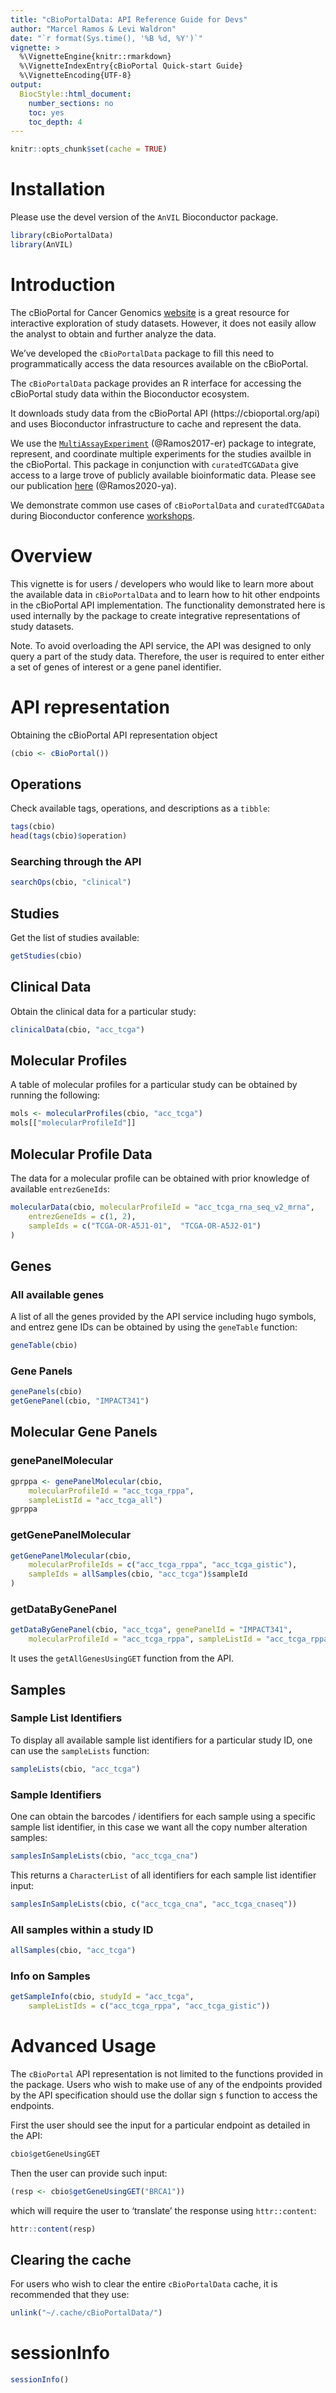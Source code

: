 ```yaml
---
title: "cBioPortalData: API Reference Guide for Devs"
author: "Marcel Ramos & Levi Waldron"
date: "`r format(Sys.time(), '%B %d, %Y')`"
vignette: >
  %\VignetteEngine{knitr::rmarkdown}
  %\VignetteIndexEntry{cBioPortal Quick-start Guide}
  %\VignetteEncoding{UTF-8}
output:
  BiocStyle::html_document:
    number_sections: no
    toc: yes
    toc_depth: 4
---
```


```r
knitr::opts_chunk$set(cache = TRUE)
```

# Installation

Please use the devel version of the `AnVIL` Bioconductor package.

```r
library(cBioPortalData)
library(AnVIL)
```

# Introduction

The cBioPortal for Cancer Genomics [website](https://cbioportal.org) is a great
resource for interactive exploration of study datasets. However, it does not
easily allow the analyst to obtain and further analyze the data.

We've developed the `cBioPortalData` package to fill this need to
programmatically access the data resources available on the cBioPortal.

The `cBioPortalData` package provides an R interface for accessing the
cBioPortal study data within the Bioconductor ecosystem.

It downloads study data from the cBioPortal API (https://cbioportal.org/api)
and uses Bioconductor infrastructure to cache and represent the data.

We use the [`MultiAssayExperiment`][1] (@Ramos2017-er) package to integrate,
represent, and coordinate multiple experiments for the studies availble in the
cBioPortal. This package in conjunction with `curatedTCGAData` give access to
a large trove of publicly available bioinformatic data. Please see our
publication [here][2] (@Ramos2020-ya).

[1]: https://dx.doi.org/10.1158/0008-5472.CAN-17-0344
[2]: https://dx.doi.org/10.1200/CCI.19.00119

We demonstrate common use cases of `cBioPortalData` and `curatedTCGAData`
during Bioconductor conference
[workshops](https://waldronlab.io/MultiAssayWorkshop/).

# Overview

This vignette is for users / developers who would like to learn more about
the available data in `cBioPortalData` and to learn how to hit other endpoints
in the cBioPortal API implementation. The functionality demonstrated
here is used internally by the package to create integrative representations
of study datasets.

Note. To avoid overloading the API service, the API was designed to only query
a part of the study data. Therefore, the user is required to enter either a set
of genes of interest or a gene panel identifier.

# API representation

Obtaining the cBioPortal API representation object

```r
(cbio <- cBioPortal())
```

## Operations

Check available tags, operations, and descriptions as a `tibble`:

```r
tags(cbio)
head(tags(cbio)$operation)
```

### Searching through the API

```r
searchOps(cbio, "clinical")
```

## Studies

Get the list of studies available:

```r
getStudies(cbio)
```

## Clinical Data

Obtain the clinical data for a particular study:

```r
clinicalData(cbio, "acc_tcga")
```

## Molecular Profiles

A table of molecular profiles for a particular study can be obtained by
running the following:

```r
mols <- molecularProfiles(cbio, "acc_tcga")
mols[["molecularProfileId"]]
```

## Molecular Profile Data

The data for a molecular profile can be obtained with prior knowledge of
available `entrezGeneIds`:

```r
molecularData(cbio, molecularProfileId = "acc_tcga_rna_seq_v2_mrna",
    entrezGeneIds = c(1, 2),
    sampleIds = c("TCGA-OR-A5J1-01",  "TCGA-OR-A5J2-01")
)
```

## Genes

### All available genes

A list of all the genes provided by the API service including hugo symbols,
and entrez gene IDs can be obtained by using the `geneTable` function:

```r
geneTable(cbio)
```

### Gene Panels

```r
genePanels(cbio)
getGenePanel(cbio, "IMPACT341")
```

## Molecular Gene Panels

### genePanelMolecular

```r
gprppa <- genePanelMolecular(cbio,
    molecularProfileId = "acc_tcga_rppa",
    sampleListId = "acc_tcga_all")
gprppa
```

### getGenePanelMolecular

```r
getGenePanelMolecular(cbio,
    molecularProfileIds = c("acc_tcga_rppa", "acc_tcga_gistic"),
    sampleIds = allSamples(cbio, "acc_tcga")$sampleId
)
```

### getDataByGenePanel

```r
getDataByGenePanel(cbio, "acc_tcga", genePanelId = "IMPACT341",
    molecularProfileId = "acc_tcga_rppa", sampleListId = "acc_tcga_rppa")
```


It uses the `getAllGenesUsingGET` function from the API.

## Samples

### Sample List Identifiers

To display all available sample list identifiers for a particular study ID,
one can use the `sampleLists` function:

```r
sampleLists(cbio, "acc_tcga")
```

### Sample Identifiers

One can obtain the barcodes / identifiers for each sample using a specific
sample list identifier, in this case we want all the copy number alteration
samples:

```r
samplesInSampleLists(cbio, "acc_tcga_cna")
```

This returns a `CharacterList` of all identifiers for each sample list
identifier input:

```r
samplesInSampleLists(cbio, c("acc_tcga_cna", "acc_tcga_cnaseq"))
```

### All samples within a study ID

```r
allSamples(cbio, "acc_tcga")
```

### Info on Samples

```r
getSampleInfo(cbio, studyId = "acc_tcga",
    sampleListIds = c("acc_tcga_rppa", "acc_tcga_gistic"))
```

# Advanced Usage

The `cBioPortal` API representation is not limited to the functions
provided in the package. Users who wish to make use of any of the endpoints
provided by the API specification should use the dollar sign `$` function
to access the endpoints.

First the user should see the input for a particular endpoint as detailed
in the API:

```r
cbio$getGeneUsingGET
```

Then the user can provide such input:

```r
(resp <- cbio$getGeneUsingGET("BRCA1"))
```

which will require the user to 'translate' the response using `httr::content`:

```r
httr::content(resp)
```

## Clearing the cache

For users who wish to clear the entire `cBioPortalData` cache, it is
recommended that they use:

```r
unlink("~/.cache/cBioPortalData/")
```

# sessionInfo

```r
sessionInfo()
```

